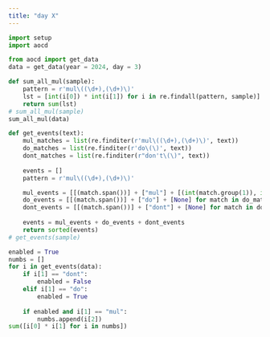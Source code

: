 ```yaml
---
title: "day X"
---
```

```python
import setup
import aocd
```

```python
from aocd import get_data
data = get_data(year = 2024, day = 3)

def sum_all_mul(sample):
    pattern = r'mul\((\d+),(\d+)\)'
    lst = [int(i[0]) * int(i[1]) for i in re.findall(pattern, sample)]
    return sum(lst)
# sum_all_mul(sample)
sum_all_mul(data)
```

```python
def get_events(text):
    mul_matches = list(re.finditer(r'mul\((\d+),(\d+)\)', text))
    do_matches = list(re.finditer(r'do\(\)', text))
    dont_matches = list(re.finditer(r"don't\(\)", text))
    
    events = []
    pattern = r'mul\((\d+),(\d+)\)'

    mul_events = [[(match.span())] + ["mul"] + [(int(match.group(1)), int(match.group(2)))] for match in mul_matches]
    do_events = [[(match.span())] + ["do"] + [None] for match in do_matches]
    dont_events = [[(match.span())] + ["dont"] + [None] for match in dont_matches]
    
    events = mul_events + do_events + dont_events
    return sorted(events)
# get_events(sample)

enabled = True
numbs = []
for i in get_events(data):
    if i[1] == "dont":
        enabled = False
    elif i[1] == "do":
        enabled = True
    
    if enabled and i[1] == "mul":
        numbs.append(i[2])
sum([i[0] * i[1] for i in numbs])
```
